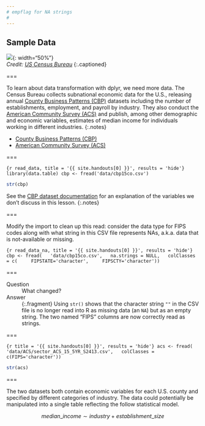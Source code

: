 ```yaml
---
# empflag for NA strings
#
---
```


## Sample Data

![]({{ site.baseurl }}/images/data.jpg){: width="50%"}  
*Credit: [US Census Bureau](https://www.census.gov/programs-surveys/cbp.html)*
{:.captioned}

===

To learn about data transformation with dplyr, we need more data. The Census
Bureau collects subnational economic data for the U.S., releasing annual [County
Business Patterns (CBP)] datasets including the number of establishments,
employment, and payroll by industry. They also conduct the [American Community
Survey (ACS)] and publish, among other demographic and economic variables, estimates of
median income for individuals working in different industries.
{:.notes}

- [County Business Patterns (CBP)]
- [American Community Survey (ACS)]

[County Business Patterns (CBP)]: https://www.census.gov/programs-surveys/cbp/data/datasets.html
[American Community Survey (ACS)]: https://www.census.gov/programs-surveys/acs/

===

```{r read_data, title = '{{ site.handouts[0] }}', results = 'hide'}
library(data.table)
cbp <- fread('data/cbp15co.csv')
```
```r
str(cbp)
```

See the [CBP dataset documentation] for an explanation of the variables we don't
discuss in this lesson.
{:.notes}

[CBP dataset documentation]: https://www2.census.gov/programs-surveys/rhfs/cbp/technical%20documentation/2015_record_layouts/county_layout_2015.txt

===

Modify the import to clean up this read: consider the data type for FIPS codes
along with what string in this CSV file represents NAs, a.k.a. data that is
not-available or missing.

```{r read_data_na, title = '{{ site.handouts[0] }}', results = 'hide'}
cbp <- fread(
  'data/cbp15co.csv',
  na.strings = NULL,
  colClasses = c(
    FIPSTATE='character',
    FIPSCTY='character'))
```

===

Question
: What changed?

Answer
: {:.fragment} Using `str()` shows that the character string `""` in the CSV
file is no longer read into R as missing data (an `NA`) but as an empty string.
The two named "FIPS" columns are now correctly read as strings.

===

```{r title = '{{ site.handouts[0] }}', results = 'hide'}
acs <- fread(
  'data/ACS/sector_ACS_15_5YR_S2413.csv',
  colClasses = c(FIPS='character'))
```
```r
str(acs)
```

===

The two datasets both contain economic variables for each U.S. county and
specified by different categories of industry. The data could potentially be
manipulated into a single table reflecting the follow statistical model.

$$
median\_income \sim industry + establishment\_size
$$
